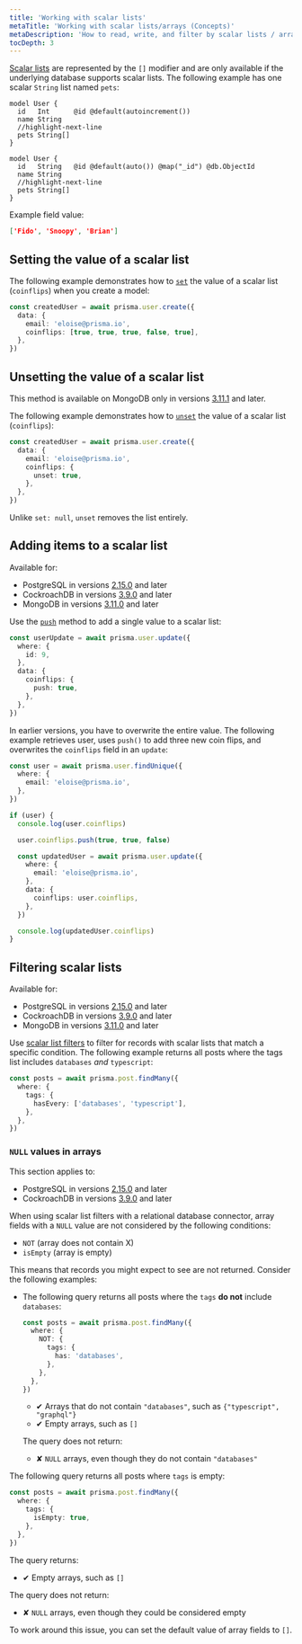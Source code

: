 ```yaml
---
title: 'Working with scalar lists'
metaTitle: 'Working with scalar lists/arrays (Concepts)'
metaDescription: 'How to read, write, and filter by scalar lists / arrays.'
tocDepth: 3
---
```


<TopBlock title={frontMatter.title}>

[Scalar lists](/orm/reference/prisma-schema-reference#-modifier) are represented by the `[]` modifier and are only available if the underlying database supports scalar lists. The following example has one scalar `String` list named `pets`:

<TabbedContent>
<TabItem value="Relational databases">

```prisma highlight=4;normal
model User {
  id   Int      @id @default(autoincrement())
  name String
  //highlight-next-line
  pets String[]
}
```

</TabItem>
<TabItem value="MongoDB">

```prisma highlight=4;normal
model User {
  id   String   @id @default(auto()) @map("_id") @db.ObjectId
  name String
  //highlight-next-line
  pets String[]
}
```

</TabItem>
</TabbedContent>

Example field value:

```json
['Fido', 'Snoopy', 'Brian']
```

</TopBlock>

## Setting the value of a scalar list

The following example demonstrates how to [`set`](/orm/reference/prisma-client-reference#set-1) the value of a scalar list (`coinflips`) when you create a model:

```ts
const createdUser = await prisma.user.create({
  data: {
    email: 'eloise@prisma.io',
    coinflips: [true, true, true, false, true],
  },
})
```

## Unsetting the value of a scalar list

<Admonition type="warning">

This method is available on MongoDB only in versions
[3.11.1](https://github.com/prisma/prisma/releases/tag/3.11.1) and later.

</Admonition>

The following example demonstrates how to [`unset`](/orm/reference/prisma-client-reference#unset) the value of a scalar list (`coinflips`):

```ts
const createdUser = await prisma.user.create({
  data: {
    email: 'eloise@prisma.io',
    coinflips: {
      unset: true,
    },
  },
})
```

Unlike `set: null`, `unset` removes the list entirely.

## Adding items to a scalar list

<Admonition type="warning">

Available for:

- PostgreSQL in versions [2.15.0](https://github.com/prisma/prisma/releases/tag/2.15.0) and later
- CockroachDB in versions [3.9.0](https://github.com/prisma/prisma/releases/tag/3.9.0) and later
- MongoDB in versions [3.11.0](https://github.com/prisma/prisma/releases/tag/3.11.0) and later

</Admonition>

Use the [`push`](/orm/reference/prisma-client-reference#push) method to add a single value to a scalar list:

```ts
const userUpdate = await prisma.user.update({
  where: {
    id: 9,
  },
  data: {
    coinflips: {
      push: true,
    },
  },
})
```

In earlier versions, you have to overwrite the entire value. The following example retrieves user, uses `push()` to add three new coin flips, and overwrites the `coinflips` field in an `update`:

```ts
const user = await prisma.user.findUnique({
  where: {
    email: 'eloise@prisma.io',
  },
})

if (user) {
  console.log(user.coinflips)

  user.coinflips.push(true, true, false)

  const updatedUser = await prisma.user.update({
    where: {
      email: 'eloise@prisma.io',
    },
    data: {
      coinflips: user.coinflips,
    },
  })

  console.log(updatedUser.coinflips)
}
```

## Filtering scalar lists

<Admonition type="warning">

Available for:

- PostgreSQL in versions [2.15.0](https://github.com/prisma/prisma/releases/tag/2.15.0) and later
- CockroachDB in versions [3.9.0](https://github.com/prisma/prisma/releases/tag/3.9.0) and later
- MongoDB in versions [3.11.0](https://github.com/prisma/prisma/releases/tag/3.11.0) and later

</Admonition>

Use [scalar list filters](/orm/reference/prisma-client-reference#scalar-list-filters) to filter for records with scalar lists that match a specific condition. The following example returns all posts where the tags list includes `databases` _and_ `typescript`:

```ts
const posts = await prisma.post.findMany({
  where: {
    tags: {
      hasEvery: ['databases', 'typescript'],
    },
  },
})
```

### `NULL` values in arrays

<Admonition type="warning">

This section applies to:

- PostgreSQL in versions [2.15.0](https://github.com/prisma/prisma/releases/tag/2.15.0) and later
- CockroachDB in versions [3.9.0](https://github.com/prisma/prisma/releases/tag/3.9.0) and later

</Admonition>

When using scalar list filters with a relational database connector, array fields with a `NULL` value are not considered by the following conditions:

- `NOT` (array does not contain X)
- `isEmpty` (array is empty)

This means that records you might expect to see are not returned. Consider the following examples:

- The following query returns all posts where the `tags` **do not** include `databases`:

  ```ts
  const posts = await prisma.post.findMany({
    where: {
      NOT: {
        tags: {
          has: 'databases',
        },
      },
    },
  })
  ```

  - ✔ Arrays that do not contain `"databases"`, such as `{"typescript", "graphql"}`
  - ✔ Empty arrays, such as `[]`

  The query does not return:

  - ✘ `NULL` arrays, even though they do not contain `"databases"`

The following query returns all posts where `tags` is empty:

```ts
const posts = await prisma.post.findMany({
  where: {
    tags: {
      isEmpty: true,
    },
  },
})
```

The query returns:

- ✔ Empty arrays, such as `[]`

The query does not return:

- ✘ `NULL` arrays, even though they could be considered empty

To work around this issue, you can set the default value of array fields to `[]`.
